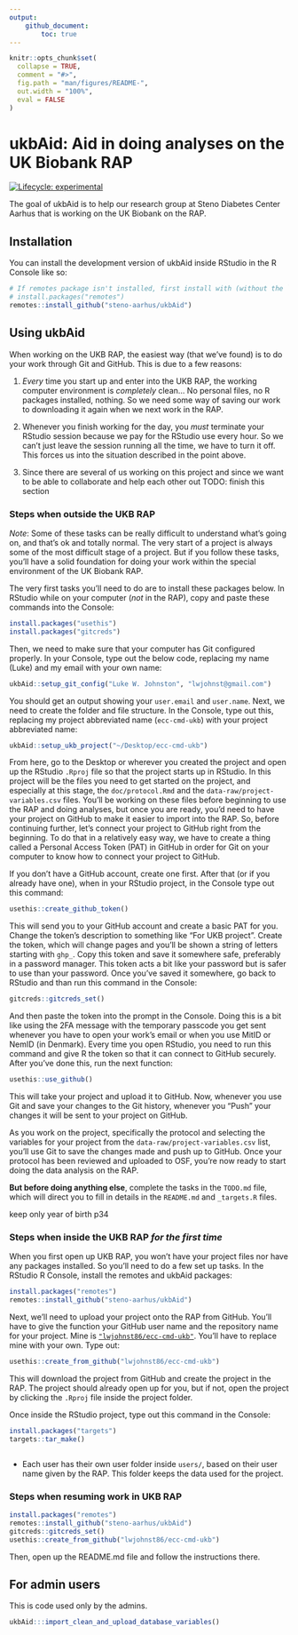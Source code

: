 ```yaml
---
output: 
    github_document:
        toc: true
---
```


<!-- README.md is generated from README.Rmd. Please edit that file -->

```r
knitr::opts_chunk$set(
  collapse = TRUE,
  comment = "#>",
  fig.path = "man/figures/README-",
  out.width = "100%",
  eval = FALSE
)
```

# ukbAid: Aid in doing analyses on the UK Biobank RAP

<!-- badges: start -->

[![Lifecycle:
experimental](https://img.shields.io/badge/lifecycle-experimental-orange.svg)](https://lifecycle.r-lib.org/articles/stages.html#experimental)

<!-- badges: end -->

The goal of ukbAid is to help our research group at Steno Diabetes
Center Aarhus that is working on the UK Biobank on the RAP.

## Installation

You can install the development version of ukbAid inside RStudio in the
R Console like so:

```r
# If remotes package isn't installed, first install with (without the `#` comment):
# install.packages("remotes")
remotes::install_github("steno-aarhus/ukbAid")
```

## Using ukbAid

When working on the UKB RAP, the easiest way (that we've found) is to do your 
work through Git and GitHub. This is due to a few reasons:

1. *Every* time you start up and enter into the UKB RAP, the working computer
environment is *completely* clean... No personal files, no R packages installed,
nothing. So we need some way of saving our work to downloading it again when we
next work in the RAP.

2. Whenever you finish working for the day, you *must* terminate your RStudio
session because we pay for the RStudio use every hour. So we can't just leave
the session running all the time, we have to turn it off. This forces us into
the situation described in the point above.

3. Since there are several of us working on this project and since we want to be
able to collaborate and help each other out TODO: finish this section

### Steps when outside the UKB RAP

*Note*: Some of these tasks can be really difficult to understand what's
going on, and that's ok and totally normal. The very start of a project
is always some of the most difficult stage of a project. But if you
follow these tasks, you'll have a solid foundation for doing your work
within the special environment of the UK Biobank RAP.

The very first tasks you'll need to do are to install these packages
below. In RStudio while on your computer (*not* in the RAP), copy and
paste these commands into the Console:

```r
install.packages("usethis")
install.packages("gitcreds")
```

Then, we need to make sure that your computer has Git configured
properly. In your Console, type out the below code, replacing my name
(Luke) and my email with your own name:

```r
ukbAid::setup_git_config("Luke W. Johnston", "lwjohnst@gmail.com")
```

You should get an output showing your `user.email` and `user.name`.
Next, we need to create the folder and file structure. In the Console,
type out this, replacing my project abbreviated name (`ecc-cmd-ukb`)
with your project abbreviated name:

```r
ukbAid::setup_ukb_project("~/Desktop/ecc-cmd-ukb")
```

From here, go to the Desktop or wherever you created the project and
open up the RStudio `.Rproj` file so that the project starts up in
RStudio. In this project will be the files you need to get started on
the project, and especially at this stage, the `doc/protocol.Rmd` and
the `data-raw/project-variables.csv` files. You'll be working on these
files before beginning to use the RAP and doing analyses, but once you
are ready, you'd need to have your project on GitHub to make it easier
to import into the RAP. So, before continuing further, let's connect
your project to GitHub right from the beginning. To do that in a
relatively easy way, we have to create a thing called a Personal Access
Token (PAT) in GitHub in order for Git on your computer to know how to
connect your project to GitHub.

If you don't have a GitHub account, create one first. After that (or if
you already have one), when in your RStudio project, in the Console type
out this command:

```r
usethis::create_github_token()
```

This will send you to your GitHub account and create a basic PAT for
you. Change the token's description to something like "For UKB project".
Create the token, which will change pages and you'll be shown a string
of letters starting with `ghp_`. Copy this token and save it somewhere
safe, preferably in a password manager. This token acts a bit like your
password but is safer to use than your password. Once you've saved it
somewhere, go back to RStudio and than run this command in the Console:

```r
gitcreds::gitcreds_set()
```

And then paste the token into the prompt in the Console. Doing this is a
bit like using the 2FA message with the temporary passcode you get sent
whenever you have to open your work's email or when you use MitID or
NemID (in Denmark). Every time you open RStudio, you need to run this
command and give R the token so that it can connect to GitHub securely.
After you've done this, run the next function:

```r
usethis::use_github()
```

This will take your project and upload it to GitHub. Now, whenever you
use Git and save your changes to the Git history, whenever you "Push"
your changes it will be sent to your project on GitHub.

As you work on the project, specifically the protocol and selecting the
variables for your project from the `data-raw/project-variables.csv`
list, you'll use Git to save the changes made and push up to GitHub.
Once your protocol has been reviewed and uploaded to OSF, you're now
ready to start doing the data analysis on the RAP.

**But before doing anything else**, complete the tasks in the `TODO.md`
file, which will direct you to fill in details in the `README.md` and
`_targets.R` files.

keep only year of birth p34

### Steps when inside the UKB RAP *for the first time*

When you first open up UKB RAP, you won't have your project files nor
have any packages installed. So you'll need to do a few set up tasks. In
the RStudio R Console, install the remotes and ukbAid packages:

```r
install.packages("remotes")
remotes::install_github("steno-aarhus/ukbAid")
```

Next, we'll need to upload your project onto the RAP from GitHub. You'll
have to give the function your GitHub user name and the repository name
for your project. Mine is
[`"lwjohnst86/ecc-cmd-ukb"`](https://github.com/lwjohnst86/ecc-cmd-ukb).
You'll have to replace mine with your own. Type out:

```r
usethis::create_from_github("lwjohnst86/ecc-cmd-ukb")
```

This will download the project from GitHub and create the project in the
RAP. The project should already open up for you, but if not, open the
project by clicking the `.Rproj` file inside the project folder.

Once inside the RStudio project, type out this command in the Console:

```r
install.packages("targets")
targets::tar_make()
```


```r
```

-   Each user has their own user folder inside `users/`, based on their
    user name given by the RAP. This folder keeps the data used for the project.

### Steps when resuming work in UKB RAP

```r
install.packages("remotes")
remotes::install_github("steno-aarhus/ukbAid")
gitcreds::gitcreds_set()
usethis::create_from_github("lwjohnst86/ecc-cmd-ukb")
```

Then, open up the README.md file and follow the instructions there.

<!-- Add instructions on saying what other packages to include in project using, like renv -->

## For admin users

This is code used only by the admins.

```r
ukbAid:::import_clean_and_upload_database_variables()
```

